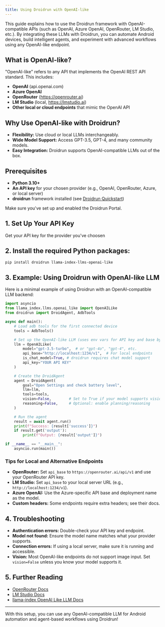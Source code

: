 ```yaml
---
title: Using Droidrun with OpenAI-like
---
```


This guide explains how to use the Droidrun framework with OpenAI-compatible APIs (such as OpenAI, Azure OpenAI, OpenRouter, LM Studio, etc.). By integrating these LLMs with Droidrun, you can automate Android devices, build intelligent agents, and experiment with advanced workflows using any OpenAI-like endpoint.

## What is OpenAI-like?

"OpenAI-like" refers to any API that implements the OpenAI REST API standard. This includes:
- **OpenAI** (api.openai.com)
- **Azure OpenAI**
- **OpenRouter** (https://openrouter.ai)
- **LM Studio** (local, https://lmstudio.ai)
- **Other local or cloud endpoints** that mimic the OpenAI API

## Why Use OpenAI-like with Droidrun?

- **Flexibility:** Use cloud or local LLMs interchangeably.
- **Wide Model Support:** Access GPT-3.5, GPT-4, and many community models.
- **Easy Integration:** Droidrun supports OpenAI-compatible LLMs out of the box.

## Prerequisites

- **Python 3.10+**
- **An API key** for your chosen provider (e.g., OpenAI, OpenRouter, Azure, or local server)
- **droidrun** framework installed (see [Droidrun Quickstart](../quickstart))
<Warning>
Make sure you've set up and enabled the Droidrun Portal.
</Warning>


## 1. Set Up Your API Key

Get your API key for the provider you've choosen

## 2. Install the required Python packages:

```sh
pip install droidrun llama-index-llms-openai-like
```

## 3. Example: Using Droidrun with OpenAI-like LLM

Here is a minimal example of using Droidrun with an OpenAI-compatible LLM backend:

```python
import asyncio
from llama_index.llms.openai_like import OpenAILike
from droidrun import DroidAgent, AdbTools

async def main():
    # Load adb tools for the first connected device
    tools = AdbTools()

    # Set up the OpenAI-like LLM (uses env vars for API key and base by default)
    llm = OpenAILike(
        model="gpt-3.5-turbo",  # or "gpt-4o", "gpt-4", etc.
        api_base="http://localhost:1234/v1",  # For local endpoints
        is_chat_model=True, # droidrun requires chat model support
        api_key="YOUR API KEY"
    )

    # Create the DroidAgent
    agent = DroidAgent(
        goal="Open Settings and check battery level",
        llm=llm,
        tools=tools,
        vision=False,        # Set to True if your model supports vision
        reasoning=False,     # Optional: enable planning/reasoning
    )

    # Run the agent
    result = await agent.run()
    print(f"Success: {result['success']}")
    if result.get('output'):
        print(f"Output: {result['output']}")

if __name__ == "__main__":
    asyncio.run(main())
```

### Tips for Local and Alternative Endpoints

- **OpenRouter:** Set `api_base` to `https://openrouter.ai/api/v1` and use your OpenRouter API key.
- **LM Studio:** Set `api_base` to your local server URL (e.g., `http://localhost:1234/v1`).
- **Azure OpenAI:** Use the Azure-specific API base and deployment name as the model.
- **Custom headers:** Some endpoints require extra headers; see their docs.

## 4. Troubleshooting

- **Authentication errors:** Double-check your API key and endpoint.
- **Model not found:** Ensure the model name matches what your provider supports.
- **Connection errors:** If using a local server, make sure it is running and accessible.
- **Vision:** Most OpenAI-like endpoints do not support image input. Set `vision=False` unless you know your model supports it.

## 5. Further Reading

- [OpenRouter Docs](https://openrouter.ai/docs)
- [LM Studio Docs](https://lmstudio.ai/docs)
- [llama-index OpenAI Like LLM Docs](https://docs.llamaindex.ai/en/stable/api_reference/llms/openai_like/)

---

With this setup, you can use any OpenAI-compatible LLM for Android automation and agent-based workflows using Droidrun!
